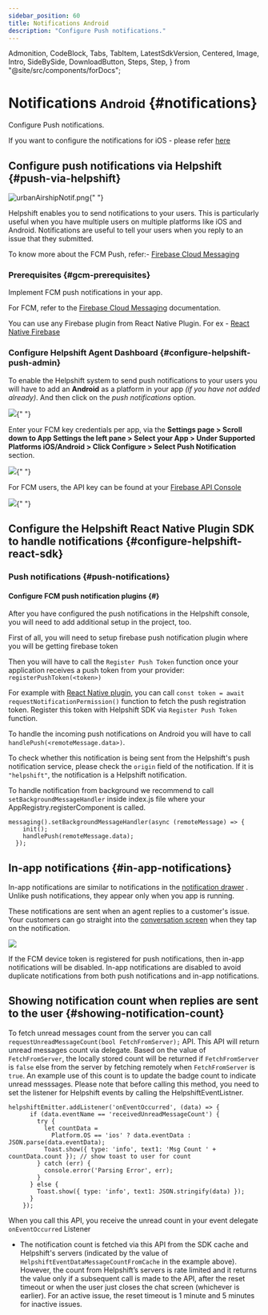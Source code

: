 ```yaml
---
sidebar_position: 60
title: Notifications Android
description: "Configure Push notifications."
---
```


  Admonition,
  CodeBlock,
  Tabs,
  TabItem,
  LatestSdkVersion,
  Centered,
  Image,
  Intro,
  SideBySide,
  DownloadButton,
  Steps,
  Step,
} from "@site/src/components/forDocs";

# Notifications <small>Android</small> {#notifications}

<Intro>

Configure Push notifications.

</Intro>

<Admonition type="info" title="Note">

If you want to configure the notifications for iOS - please refer [here](/sdkx-react-native/notifications-ios)

</Admonition>

## Configure push notifications via Helpshift {#push-via-helpshift}

<Image
  src="/static/books/sdkx_android/app_notification.png"
  width="half"
  alt="urbanAirshipNotif.png"
/>{" "}

Helpshift enables you to send notifications to your users. This is
particularly useful when you have multiple users on multiple platforms
like iOS and Android. Notifications are useful to tell your users when
you reply to an issue that they submitted.

To know more about the FCM Push, refer:- [Firebase Cloud Messaging](https://firebase.google.com/docs/cloud-messaging/)

### Prerequisites {#gcm-prerequisites}

Implement FCM push notifications in your app.

For FCM, refer to the
[Firebase Cloud Messaging](https://firebase.google.com/docs/cloud-messaging) documentation.

You can use any Firebase plugin from React Native Plugin. For ex - [React Native Firebase](https://rnfirebase.io/messaging/usage)

### Configure Helpshift Agent Dashboard {#configure-helpshift-push-admin}

To enable the Helpshift system to send push notifications to your users
you will have to add an **Android** as a platform in your app _(if you have not added already)_. And then click on the _push notifications_ option.

<Image
  src="/static/books/helpshiftx/create_app_with_android_platform.png"
  width="full"
/>{" "}

Enter your FCM key credentials per app, via the
**Settings page > Scroll down to App Settings the left pane > Select your App > Under Supported Platforms iOS/Android > Click Configure > Select Push
Notification** section.

<Image src="/static/books/helpshiftx/add_fcm_token.png" width="full" />{" "}

For FCM users, the API key can be found at your
[Firebase API Console](https://console.firebase.google.com/)

<Image src="/static/books/android/fcm_console.png" width="full" />{" "}

## Configure the Helpshift React Native Plugin SDK to handle notifications {#configure-helpshift-react-sdk}

### Push notifications {#push-notifications}

#### Configure FCM push notification plugins {#}

After you have configured the push notifications in the Helpshift console, you will need to add additional setup in the project, too.

First of all, you will need to setup firebase push notification plugin where you will be getting firebase token



Then you will have to call the `Register Push Token` function once your application receives a push token from your provider:
`registerPushToken(<token>)`

For example with [React Native plugin](https://rnfirebase.io/messaging/usage), you can call `const token = await requestNotificationPermission()` function to fetch the push registration token. Register this token with Helpshift SDK via `Register Push Token` function.

To handle the incoming push notifications on Android you will have to call `handlePush(<remoteMessage.data>)`.


To check whether this notification is being sent from the Helpshift's push notification service, please check the `origin` field of the notification. If it is `"helpshift"`, the notification is a Helpshift notification.

To handle notification from background we recommend to call `setBackgroundMessageHandler` inside index.js file where your AppRegistry.registerComponent is called.
```
messaging().setBackgroundMessageHandler(async (remoteMessage) => {
    init();
    handlePush(remoteMessage.data);
  });
  ```

## In-app notifications {#in-app-notifications}

In-app notifications are similar to notifications in the [notification drawer](http://developer.android.com/guide/topics/ui/notifiers/notifications.html) . Unlike push notifications, they appear only when you app is running.

These notifications are sent when an agent replies to a customer's issue. Your customers can go straight into the [conversation screen](/sdkx_android/support-tools#conversation-view) when they tap on the notification.

<Centered >

![](/static/books/sdkx_android/notification.png)

</Centered>

<Admonition type="info" title="Note">

If the FCM device token is registered for push notifications, then in-app notifications will be disabled. In-app notifications are disabled to avoid duplicate notifications from both push notifications and in-app notifications.

</Admonition>

## Showing notification count when replies are sent to the user {#showing-notification-count}

To fetch unread messages count from the server you can call `requestUnreadMessageCount(bool FetchFromServer);` API. This API will return unread messages count via delegate.
Based on the value of `FetchFromServer`, the locally stored count will be returned if `FetchFromServer` is `false` else from the server by fetching remotely when `FetchFromServer` is `true`. An example use of this count is to update the badge count to indicate unread messsages. Please note that before calling this method, you need to set the listener for Helpshift events by calling the HelpshiftEventListner.
```
helpshiftEmitter.addListener('onEventOccurred', (data) => {
      if (data.eventName == 'receivedUnreadMessageCount') {
        try {
          let countData =
            Platform.OS == 'ios' ? data.eventData : JSON.parse(data.eventData);
          Toast.show({ type: 'info', text1: 'Msg Count ' + countData.count }); // show toast to user for count
        } catch (err) {
          console.error('Parsing Error', err);
        }
      } else {
        Toast.show({ type: 'info', text1: JSON.stringify(data) });
      }
    });
```



When you call this API, you receive the unread count in your event delegate `onEventOccurred` Listener

- The notification count is fetched via this API from the SDK cache and Helpshift's servers (indicated by the value of `HelpshiftEventDataMessageCountFromCache` in the example above). However, the count from Helpshift’s servers is rate limited and it returns the value only if a subsequent call is made to the API, after the reset timeout or when the user just closes the chat screen (whichever is earlier). For an active issue, the reset timeout is 1 minute and 5 minutes for inactive issues.
